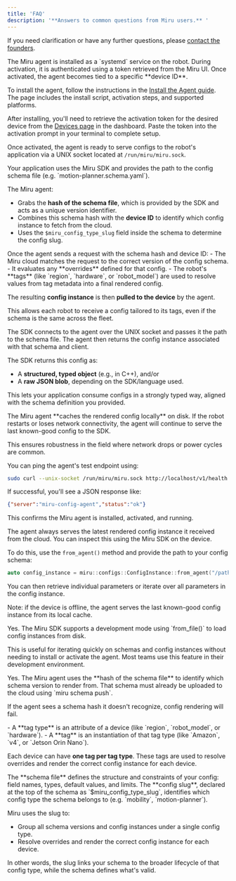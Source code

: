 ```yaml
---
title: 'FAQ'
description: '**Answers to common questions from Miru users.** '
---
```


If you need clarification or have any further questions, please [contact the founders](mailto:founders@miruml.com).

<Accordion title="1. How does the Miru agent work and how do I install it?">
The Miru agent is installed as a `systemd` service on the robot. During activation, it is authenticated using a token retrieved from the Miru UI. Once activated, the agent becomes tied to a specific **device ID**.

To install the agent, follow the instructions in the [Install the Agent guide](https://docs.miruml.com/docs/agent-sdk/install-agent). The page includes the install script, activation steps, and supported platforms.

After installing, you'll need to retrieve the activation token for the desired device from the [Devices page](https://configs.miruml.com/devices) in the dashboard. Paste the token into the activation prompt in your terminal to complete setup.

Once activated, the agent is ready to serve configs to the robot's application via a UNIX socket located at `/run/miru/miru.sock`.
</Accordion>

<Accordion title="2. How does the Miru agent determine which config to fetch?">
Your application uses the Miru SDK and provides the path to the config schema file (e.g. `motion-planner.schema.yaml`).

The Miru agent:
- Grabs the **hash of the schema file**, which is provided by the SDK and acts as a unique version identifier.
- Combines this schema hash with the **device ID** to identify which config instance to fetch from the cloud.
- Uses the `$miru_config_type_slug` field inside the schema to determine the config slug.
</Accordion>

<Accordion title="3. What happens in the Miru cloud when a robot asks for a config?">
Once the agent sends a request with the schema hash and device ID:
- The Miru cloud matches the request to the correct version of the config schema.
- It evaluates any **overrides** defined for that config.
- The robot's **tags** (like `region`, `hardware`, or `robot_model`) are used to resolve values from tag metadata into a final rendered config.

The resulting **config instance** is then **pulled to the device** by the agent.

This allows each robot to receive a config tailored to its tags, even if the schema is the same across the fleet.
</Accordion>

<Accordion title="4. How does my application use the config from the agent?">
The SDK connects to the agent over the UNIX socket and passes it the path to the schema file. The agent then returns the config instance associated with that schema and client.

The SDK returns this config as:
- A **structured, typed object** (e.g., in C++), and/or
- A **raw JSON blob**, depending on the SDK/language used.

This lets your application consume configs in a strongly typed way, aligned with the schema definition you provided.
</Accordion>

<Accordion title="5. What happens if the robot goes offline or restarts?">
The Miru agent **caches the rendered config locally** on disk. If the robot restarts or loses network connectivity, the agent will continue to serve the last known-good config to the SDK.

This ensures robustness in the field where network drops or power cycles are common.
</Accordion>

<Accordion title="6. How can I verify the agent is running correctly?">
You can ping the agent's test endpoint using:

```bash
sudo curl --unix-socket /run/miru/miru.sock http://localhost/v1/health
```

If successful, you'll see a JSON response like:

```json
{"server":"miru-config-agent","status":"ok"}
```

This confirms the Miru agent is installed, activated, and running.
</Accordion>

<Accordion title="7. How do I know what config my robot is currently using?">
The agent always serves the latest rendered config instance it received from the cloud. You can inspect this using the Miru SDK on the device.

To do this, use the `from_agent()` method and provide the path to your config schema:

```cpp
auto config_instance = miru::configs::ConfigInstance::from_agent("/path/to/schema.yaml");
```

You can then retrieve individual parameters or iterate over all parameters in the config instance.

Note: if the device is offline, the agent serves the last known-good config instance from its local cache.
</Accordion>

<Accordion title="8. Can I test configs locally without the agent?">
Yes. The Miru SDK supports a development mode using `from_file()` to load config instances from disk.

This is useful for iterating quickly on schemas and config instances without needing to install or activate the agent. Most teams use this feature in their development environment.
</Accordion>

<Accordion title="9. Does my schema need to be uploaded before using it in production?">
Yes. The Miru agent uses the **hash of the schema file** to identify which schema version to render from. That schema must already be uploaded to the cloud using `miru schema push`.

If the agent sees a schema hash it doesn't recognize, config rendering will fail.
</Accordion>

<Accordion title="10. What's the difference between a tag and a tag type?">
- A **tag type** is an attribute of a device (like `region`, `robot_model`, or `hardware`).
- A **tag** is an instantiation of that tag type (like `Amazon`, `v4`, or `Jetson Orin Nano`).

Each device can have **one tag per tag type**. These tags are used to resolve overrides and render the correct config instance for each device.
</Accordion>

<Accordion title="11. Why do I need both a config slug and a schema file?">
The **schema file** defines the structure and constraints of your config: field names, types, default values, and limits.  
The **config slug**, declared at the top of the schema as `$miru_config_type_slug`, identifies which config type the schema belongs to (e.g. `mobility`, `motion-planner`).

Miru uses the slug to:

- Group all schema versions and config instances under a single config type.
- Resolve overrides and render the correct config instance for each device.

In other words, the slug links your schema to the broader lifecycle of that config type, while the schema defines what's valid.
</Accordion>
